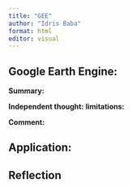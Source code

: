 ```yaml
---
title: "GEE"
author: "Idris Baba"
format: html
editor: visual
---
```


## Google Earth Engine: 

**Summary:**

**Independent thought:** **limitations:**

**Comment:**

## Application:

## Reflection
